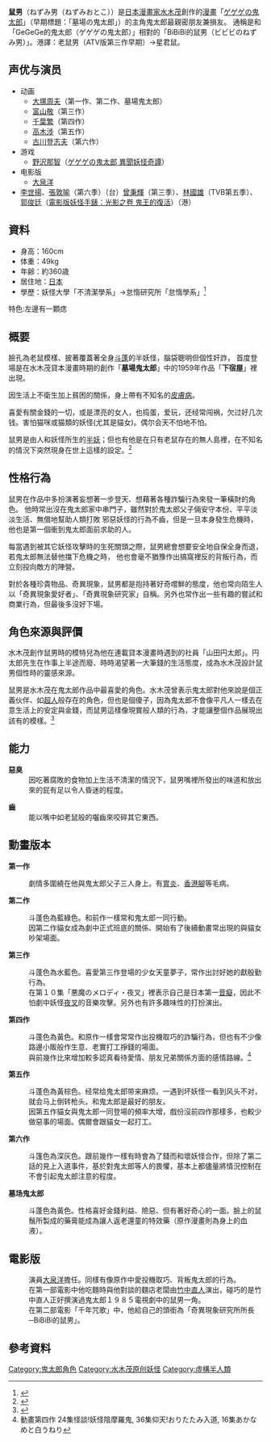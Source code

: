 '''鼠男'''（ねずみ男（ねずみおとこ））是[[日本|日本]][[漫畫家|漫畫家]][[水木茂|水木茂]]創作的[[漫畫|漫畫]]「[[ゲゲゲの鬼太郎|ゲゲゲの鬼太郎]]」（早期標題：「墓場の鬼太郎」）的主角鬼太郎最親密朋友兼損友。
通稱是和「GeGeGe的鬼太郎（ゲゲゲの鬼太郎）」相對的「BiBiBi的鼠男（ビビビのねずみ男）」。港譯：老鼠男（ATV版第三作早期）→星君鼠。

==声优与演员==
*动画
**[[大塚周夫|大塚周夫]]（第一作、第二作、墓場鬼太郎）
**[[富山敬|富山敬]]（第三作）
**[[千葉繁|千葉繁]]（第四作）
**[[高木涉|高木涉]]（第五作）
**[[古川登志夫|古川登志夫]]（第六作）
*游戏
**[[野沢那智|野沢那智]]（[[ゲゲゲの鬼太郎_異聞妖怪奇譚|ゲゲゲの鬼太郎 異聞妖怪奇譚]]）
*电影版
**[[大泉洋|大泉洋]]
*[[李世揚|李世揚]]、[[張敦喻|張敦喻]]（第六季）（台）[[曾秉輝|曾秉輝]]（第三季）、[[林國雄_(配音員)|林國雄]]（TVB第五季）、[[郭俊廷|郭俊廷]]（[[電影版妖怪手錶：光影之卷_鬼王的復活|電影版妖怪手錶：光影之卷 鬼王的復活]]）（港）

== 資料 ==
*身高：160cm 
*体重：49kg 
*年齢：約360歳 
*居住地：[[日本|日本]]
*學歷：妖怪大學「不清潔學系」→怠惰研究所「怠惰學系」<ref>{{cite book |title=水木しげる 鬼太郎大百科 |year=2004|publisher=小学館 |isbn=4-09-220322-5 |pages=34頁}}</ref>
特色:左邊有一顆痣

==概要==
臉孔為老鼠模樣、披著覆蓋著全身[[斗蓬|斗蓬]]的半妖怪，腦袋聰明但個性奸詐，
首度登場是在水木茂貸本漫畫時期的創作「'''墓場鬼太郎'''」中的1959年作品「'''下宿屋'''」裡出現。

因生活上不衛生加上貧困的關係，身上帶有不知名的[[皮膚病|皮膚病]]。

喜愛有關金錢的一切，或是漂亮的女人，也捣蛋，爱玩，还经常闯祸，欠过好几次钱。害怕猫咪或猫類的妖怪(尤其是貓女)。偶尔会天不怕地不怕。

鼠男是由人和妖怪所生的[[半妖|半妖]]；但也有他是在只有老鼠存在的無人島裡，在不知名的情況下突然現身在世上這樣的設定。<ref>{{cite book |title=水木しげる 鬼太郎大百科 |year=2004|publisher=小学館 |isbn=4-09-220322-5 |pages=42頁}}</ref>

==性格行為==
鼠男在作品中多扮演著妄想著一步登天、想藉著各種詐騙行為來發一筆橫財的角色。
他時常出沒在鬼太郎家中串門子，雖然對於鬼太郎父子倆安守本份、平平淡淡生活、無償地幫助人類打敗
邪惡妖怪的行為不齒，但是一旦本身發生危機時，他也是第一個衝到鬼太郎面前求助的人。

每當遇到被其它妖怪攻擊時的生死關頭之際，鼠男總會想要安全地自保全身而退，若鬼太郎無法替他擋下危機之時，
他也會毫不猶豫作出搞窩裡反的背叛行為，而立刻投向敵方的陣營。

對於各種珍貴物品、奇異現象，鼠男都是抱持著好奇嚐鮮的態度，他也常向陌生人以「奇異現象愛好者」、「奇異現象研究家」自稱。另外也常作出一些有趣的嘗試和商業行為，但最後多沒好下場。

==角色來源與評價==
水木茂創作鼠男時的模特兒為他在連載貸本漫畫時遇到的社員「山田円太郎」。円太郎先生在作事上半途而廢、時時渴望著一大筆錢的生活態度，成為水木茂設計鼠男個性時的靈感來源。

鼠男是水木茂在鬼太郎作品中最喜愛的角色。水木茂曾表示鬼太郎對他來說是個正義伙伴、如[[超人|超人]]般存在的角色，但也是個傻子，因為鬼太郎不會像平凡人一樣去在意生活上的安定與金錢，而鼠男這樣像現實般人類的行為，才能讓整個作品展現出該有的模樣。<ref>{{cite book |title=アニメ版 ゲゲゲの鬼太郎 マニアックス |year=2007 |publisher=一迅社 |isbn=4-7580-1070-6 |pages=92頁}}</ref>

==能力==
;'''惡臭'''
:因吃著腐敗的食物加上生活不清潔的情況下，鼠男嘴裡所發出的味道和放出來的屁有足以令人昏迷的程度。

;'''齒'''
:能以嘴中如老鼠般的囓齒來咬碎其它東西。

==動畫版本==
'''第一作'''
:劇情多圍繞在他與鬼太郎父子三人身上。有[[胃炎|胃炎]]、[[香港腳|香港腳]]等毛病。

'''第二作'''
:斗蓬色為藍綠色。和前作一樣常和鬼太郎一同行動。
:因第二作貓女成為劇中正式班底的關係、開始有了後續動畫常出現的與貓女吵架場面。

'''第三作'''
:斗蓬色為水藍色。喜愛第三作登場的少女天童夢子，常作出討好她的獻殷勤行為。
:在第１０集「悪魔のメロディ・夜叉」裡表示自己是日本第一[[音癡|音癡]]，因此不怕劇中妖怪[[夜叉|夜叉]]的音樂攻擊。另外也有許多趣味性的打扮演出。

'''第四作'''
:斗蓬色為黃色。和原作一樣會常常作出投機取巧的詐騙行為，但也有不少像路邊小販般作生意、老實打工掙錢的場面。
:與前幾作比來增加較多認真看待愛情、朋友兄弟關係方面的感情路線。<ref>動畫第四作 24集怪談!妖怪陰摩羅鬼, 36集仰天!おりたたみ入道, 16集あかなめと白うねり</ref>

'''第五作'''
:斗蓬色為黃棕色。经常给鬼太郎带来麻烦。一遇到坏妖怪一看到风头不对，就会马上倒转枪头。和鬼太郎是最好的朋友。
:因第五作貓女與鬼太郎一同登場的頻率大增，戲份沒前四作那樣多，也較少做惡事的場面。偶爾會跟貓女一起打工。

'''第六作'''
:斗篷色為深灰色。跟前幾作一樣有時會為了錢而和壞妖怪合作，但除了第二話的見上入道事件，基於對鬼太郎等人的畏懼，基本上都儘量將情況控制在不會引起鬼太郎注意的程度。

'''墓场鬼太郎'''
:斗蓬色為黃色。性格喜好金錢利益、險惡、但有著好奇心的一面。臉上的鼠鬚所製成的藥膏能成為讓人返老還童的特效藥（原作漫畫則為身上的血液）。

==電影版==
:演員[[大泉洋|大泉洋]]擔任。同樣有像原作中愛投機取巧、背叛鬼太郎的行為。
:在第一部電影中他吃麵時與他對談的麵店老闆由[[竹中直人|竹中直人]]演出，碰巧的是竹中直人正好撰演過鬼太郎１９８５電視劇中的鼠男一角。
:在第二部電影「千年咒歌」中，他給自己的頭銜為「奇異現象研究所所長─BiBiBi的鼠男」。

==參考資料==
<div class="references-small">
<references></references>
</div>

{{鬼太郎}}
{{DEFAULTSORT:Nezumi Otoko}}
[[Category:鬼太郎角色|Category:鬼太郎角色]]
[[Category:水木茂原创妖怪|Category:水木茂原创妖怪]]
[[Category:虛構半人類|Category:虛構半人類]]